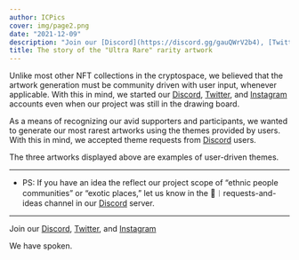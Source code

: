 ---
author: ICPics
cover: img/page2.png
date: "2021-12-09"
description: "Join our [Discord](https://discord.gg/gauQWrV2b4), [Twitter](https://twitter.com/ethnICPic), and [Instagram](https://www.instagram.com/ethnicpictures/)"
title: The story of the "Ultra Rare" rarity artwork
---

Unlike most other NFT collections in the cryptospace, we believed that the artwork generation must be community driven with user input, whenever applicable. With this in mind, we started our [Discord](https://discord.gg/gauQWrV2b4), [Twitter](https://twitter.com/ethnICPic), and [Instagram](https://www.instagram.com/ethnicpictures/) accounts even when our project was still in the drawing board. 

As a means of recognizing our avid supporters and participants, we wanted to generate our most rarest artworks using the themes provided by users. With this in mind, we accepted theme requests from [Discord](https://discord.gg/gauQWrV2b4) users.

The three artworks displayed above are examples of user-driven themes.

---

- PS: If you have an idea the reflect our project scope of "ethnic people communities" or "exotic places," let us know in the 🙋︱requests-and-ideas channel in our [Discord](https://discord.gg/gauQWrV2b4) server.

---

Join our [Discord](https://discord.gg/gauQWrV2b4), [Twitter](https://twitter.com/ethnICPic), and [Instagram](https://www.instagram.com/ethnicpictures/) 

We have spoken.